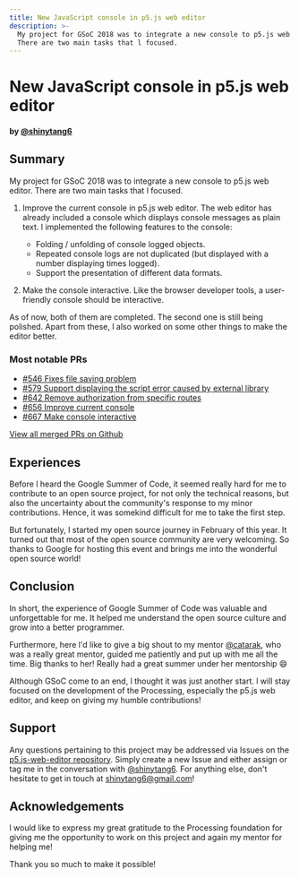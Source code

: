 ```yaml
---
title: New JavaScript console in p5.js web editor
description: >-
  My project for GSoC 2018 was to integrate a new console to p5.js web editor.
  There are two main tasks that l focused.
---
```

# New JavaScript console in p5.js web editor

#### by [@shinytang6](https://github.com/shinytang6)

## Summary

My project for GSoC 2018 was to integrate a new console to p5.js web editor. There are two main tasks that l focused.

1. Improve the current console in p5.js web editor. The  web editor has already included a console which displays console messages as plain text. l implemented the following features to the console:

   * Folding / unfolding of console logged objects.
   * Repeated console logs are not duplicated (but displayed with a number displaying times logged).
   * Support the presentation of different data formats.
2. Make the console interactive. Like the browser developer tools, a user-friendly console should be interactive.

As of now, both of them are completed. The second one is still being polished. Apart from these, l also worked on
some other things to make the editor better.

### Most notable PRs

* [#546 Fixes file saving problem ](https://github.com/processing/p5.js-web-editor/pull/546)
* [#579 Support displaying the script error caused by external library](https://github.com/processing/p5.js-web-editor/pull/579)
* [#642 Remove authorization from specific routes](https://github.com/processing/p5.js-web-editor/pull/642)
* [#656 Improve current console](https://github.com/processing/p5.js-web-editor/pull/656)
* [#667 Make console interactive](https://github.com/processing/p5.js-web-editor/pull/667)

[View all merged PRs on Github](https://github.com/processing/p5.js-web-editor/pulls?utf8=%E2%9C%93\&q=is%3Apr+author%3Ashinytang6)

## Experiences

Before l heard the Google Summer of Code, it seemed really hard for me to contribute to an open source project, for not only the technical reasons, but also the uncertainty about the community's response to my minor contributions. Hence, it was somekind difficult for me to take the first step.

But fortunately, I started my open source journey in February of this year. It turned out that most of the open source community are very welcoming. So thanks to Google for hosting this event and brings me into the wonderful open source world!

## Conclusion

In short, the experience of Google Summer of Code was valuable and unforgettable for me. It helped me understand the open source culture and grow into a better programmer.

Furthermore, here l'd like to give a big shout to my mentor [@catarak](https://github.com/catarak), who was a really great mentor, guided me patiently and put up with me all the time. Big thanks to her! Really had a great summer under her mentorship :smile:

Although GSoC come to an end, l thought it was just another start. l will stay focused on the development of the Processing, especially the p5.js web editor, and keep on giving my humble contributions!

## Support

Any questions pertaining to this project may be addressed via Issues on the [p5.js-web-editor repository](https://github.com/processing/p5.js-web-editor). Simply create a new Issue and either assign or tag me in the conversation with [@shinytang6](https://github.com/shinytang6). For anything else, don't hesitate to get in touch at [shinytang6@gmail.com](mailto:shinytang6@gmail.com)!

## Acknowledgements

l would like to express my great gratitude to the Processing foundation for giving me the opportunity to work on this project and again my mentor for helping me!

Thank you so much to make it possible!
